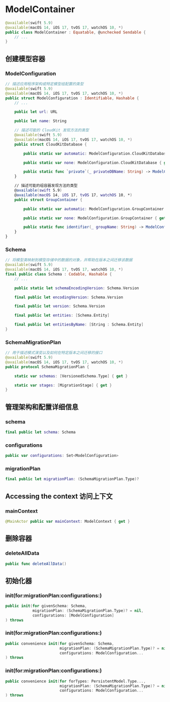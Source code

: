 # ModelContainer

<ToBePolishedAfterTranslation />

<OriginalSource
  title="ModelContainer"
  url="https://developer.apple.com/documentation/swiftdata/modelcontainer"
  summary="管理应用程序的架构和模型存储配置的对象"
/>

```swift
@available(swift 5.9)
@available(macOS 14, iOS 17, tvOS 17, watchOS 10, *)
public class ModelContainer : Equatable, @unchecked Sendable {
    // ...
}
```

## 创建模型容器

### ModelConfiguration

```swift
// 描述应用程序架构或特定模型组配置的类型
@available(swift 5.9)
@available(macOS 14, iOS 17, tvOS 17, watchOS 10, *)
public struct ModelConfiguration : Identifiable, Hashable {
    // ...

    public let url: URL

    public let name: String

    // 描述可能的 CloudKit 发现方法的类型
    @available(swift 5.9)
    @available(macOS 14, iOS 17, tvOS 17, watchOS 10, *)
    public struct CloudKitDatabase {

        public static var automatic: ModelConfiguration.CloudKitDatabase { get }

        public static var none: ModelConfiguration.CloudKitDatabase { get }

        public static func `private`(_ privateDBName: String) -> ModelConfiguration.CloudKitDatabase
    }

    // 描述可能的组容器发现方法的类型
    @available(swift 5.9)
    @available(macOS 14, iOS 17, tvOS 17, watchOS 10, *)
    public struct GroupContainer {

        public static var automatic: ModelConfiguration.GroupContainer { get }

        public static var none: ModelConfiguration.GroupContainer { get }

        public static func identifier(_ groupName: String) -> ModelConfiguration.GroupContainer
    }
}
```

### Schema

```swift
// 将模型类映射到模型存储中的数据的对象，并帮助在版本之间迁移该数据
@available(swift 5.9)
@available(macOS 14, iOS 17, tvOS 17, watchOS 10, *)
final public class Schema : Codable, Hashable {
    // ...

    public static let schemaEncodingVersion: Schema.Version

    final public let encodingVersion: Schema.Version

    final public let version: Schema.Version

    final public let entities: [Schema.Entity]

    final public let entitiesByName: [String : Schema.Entity]
}
```

### SchemaMigrationPlan

```swift
// 用于描述模式演变以及如何在特定版本之间迁移的接口
@available(swift 5.9)
@available(macOS 14, iOS 17, tvOS 17, watchOS 10, *)
public protocol SchemaMigrationPlan {

    static var schemas: [VersionedSchema.Type] { get }

    static var stages: [MigrationStage] { get }
}
```

## 管理架构和配置详细信息

### schema

```swift
final public let schema: Schema
```

### configurations

```swift
public var configurations: Set<ModelConfiguration>
```

### migrationPlan

```swift
final public let migrationPlan: (SchemaMigrationPlan.Type)?
```

## Accessing the context 访问上下文

### mainContext

```swift
@MainActor public var mainContext: ModelContext { get }
```

## 删除容器

### deleteAllData

```swift
public func deleteAllData()
```

## 初始化器

### init(for:migrationPlan:configurations:)

```swift
public init(for givenSchema: Schema,
            migrationPlan: (SchemaMigrationPlan.Type)? = nil,
            configurations: [ModelConfiguration]
) throws
```

### init(for:migrationPlan:configurations:)

```swift
public convenience init(for givenSchema: Schema,
                        migrationPlan: (SchemaMigrationPlan.Type)? = nil,
                        configurations: ModelConfiguration...
) throws
```

### init(for:migrationPlan:configurations:)

```swift
public convenience init(for forTypes: PersistentModel.Type...,
                        migrationPlan: (SchemaMigrationPlan.Type)? = nil,
                        configurations: ModelConfiguration...
) throws
```
